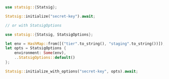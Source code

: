 ```rust
use statsig::{Statsig};

Statsig::initialize("secret-key").await;

// or with StatsigOptions

use statsig::{Statsig, StatsigOptions};

let env = HashMap::from([("tier".to_string(), "staging".to_string())]);
let opts = StatsigOptions {
    environment: Some(env),
    ..StatsigOptions::default()
};

Statsig::initialize_with_options("secret-key", opts).await;
```

